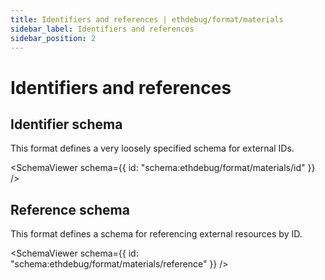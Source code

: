 ```yaml
---
title: Identifiers and references | ethdebug/format/materials
sidebar_label: Identifiers and references
sidebar_position: 2
---
```



# Identifiers and references

## Identifier schema

This format defines a very loosely specified schema for external IDs.

<SchemaViewer
  schema={{ id: "schema:ethdebug/format/materials/id" }}
  />

## Reference schema

This format defines a schema for referencing external resources by ID.

<SchemaViewer
  schema={{ id: "schema:ethdebug/format/materials/reference" }}
  />
